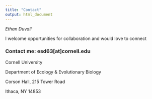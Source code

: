 ```yaml
---
title: "Contact"
output: html_document
---
```


*Ethan Duvall*

I welcome opportunities for collaboration and would love to connect


### **Contact me: esd63[at]cornell.edu**


Cornell University

Department of Ecology & Evolutionary Biology

Corson Hall, 215 Tower Road

Ithaca, NY 14853